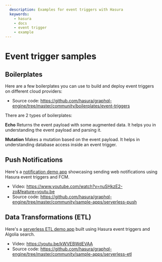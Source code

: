 ```yaml
---
  description: Examples for event triggers with Hasura
  keywords:
    - hasura
    - docs
    - event trigger
    - example
---
```


# Event trigger samples

## Boilerplates

Here are a few boilerplates you can use to build and deploy event
triggers on different cloud providers:

-   Source code:
    <https://github.com/hasura/graphql-engine/tree/master/community/boilerplates/event-triggers>

There are 2 types of boilerplates:

**Echo** Returns the event payload with some augmented data. It helps
you in understanding the event payload and parsing it.

**Mutation** Makes a mutation based on the event payload. It helps in
understanding database access inside an event trigger.

## Push Notifications

Here's a [notification demo app](https://serverless-push.demo.hasura.app/) showcasing sending web
notifications using Hasura event triggers and FCM.

-   Video:
    <https://www.youtube.com/watch?v=nuSHkzE2-zo&feature=youtu.be>
-   Source code:
    <https://github.com/hasura/graphql-engine/tree/master/community/sample-apps/serverless-push>

## Data Transformations (ETL)

Here's a [serverless ETL demo
app](https://serverless-etl.demo.hasura.app/) built using Hasura event
triggers and Algolia search.

-   Video: <https://youtu.be/kWVEBWdEVAA>
-   Source code:
    <https://github.com/hasura/graphql-engine/tree/master/community/sample-apps/serverless-etl>
